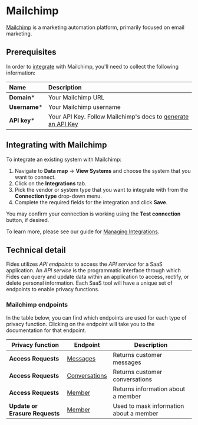 # Mailchimp
[Mailchimp](https://mailchimp.com/) is a marketing automation platform, primarily focused on email marketing.

## Prerequisites

In order to [integrate](../) with Mailchimp, you'll need to collect the following information:

| Name                       | Description                                                                                                                             |
| :------------------------- | :-------------------------------------------------------------------------------------------------------------------------------------- |
| **Domain***                | Your Mailchimp URL |
| **Username***              | Your Mailchimp username |
| **API key***               | Your API Key. Follow Mailchimp's docs to [generate an API Key](https://mailchimp.com/help/about-api-keys/) |


## Integrating with Mailchimp
To integrate an existing system with Mailchimp:

1. Navigate to **Data map** → **View Systems** and choose the system that you want to connect.
2. Click on the **Integrations** tab.
3. Pick the vendor or system type that you want to integrate with from the **Connection type** drop-down menu.
4. Complete the required fields for the integration and click **Save**. 

You may confirm your connection is working using the **Test connection** button, if desired.

To learn more, please see our guide for [Managing Integrations](/user-guides/integrations/manage-integrations).

## Technical detail 

Fides utilizes _API endpoints_ to access the _API service_ for a SaaS application. An _API service_ is the programmatic interface through which Fides can query and update data within an application to access, rectify, or delete personal information. Each SaaS tool will have a unique set of endpoints to enable privacy functions. 

### Mailchimp endpoints
In the table below, you can find which endpoints are used for each type of privacy function. Clicking on the endpoint will take you to the documentation for that endpoint.

| Privacy function | Endpoint | Description |
|----|----|----|
| **Access Requests**            | [Messages](https://mailchimp.com/developer/marketing/api/conversation-messages/list-messages/) | Returns customer messages |
| **Access Requests**            | [Conversations](https://mailchimp.com/developer/marketing/api/conversations/list-conversations/) | Returns customer conversations |
| **Access Requests**            | [Member](https://mailchimp.com/developer/marketing/api/search-members/search-members/) | Returns information about a member |
| **Update or Erasure Requests** | [Member](https://mailchimp.com/developer/marketing/api/list-members/add-or-update-list-member/) | Used to mask information about a member |
